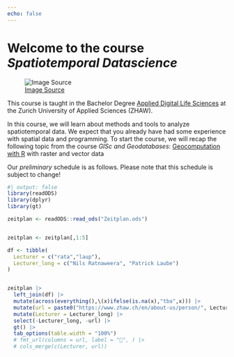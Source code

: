 ```yaml
---
echo: false
---
```


# Welcome to the course *Spatiotemporal Datascience* {.unnumbered}

![[Image Source](https://www.climate.gov/news-features/understanding-climate/climate-change-and-1991-2020-us-climate-normals)](images/us-weather.png)

This course is taught in the Bachelor Degree [Applied Digital Life Sciences](https://www.zhaw.ch/en/lsfm/studies/bachelor/applied-digital-life-sciences/) at the Zurich University of Applied Sciences (ZHAW). 


In this course, we will learn about methods and tools to analyze spatiotemporal data. We expect that you already have had some experience with spatial data and programming. 
To start the course, we will recap the following topic from the course *GISc and Geodatabases*: [Geocomputation with R](https://zhaw-giscience-geodatabases.github.io) with raster and vector data

<!-- During the course, we will recap [Image Processing with R](https://adls-image-processing-for-rs.github.io/) from the course *Image Processing for Remote Sensing*.  -->


Our *preliminary* schedule is as follows. Please note that this schedule is subject to change!

```r
#| output: false
library(readODS)
library(dplyr)
library(gt)
```



```r
zeitplan <- readODS::read_ods("Zeitplan.ods")


zeitplan <- zeitplan[,1:5]

df <- tibble(
  Lecturer = c("rata","laup"),
  Lecturer_long = c("Nils Ratnaweera", "Patrick Laube")
)


zeitplan |> 
  left_join(df) |> 
  mutate(across(everything(),\(x)ifelse(is.na(x),"tba",x))) |> 
  mutate(url = paste0("https://www.zhaw.ch/en/about-us/person/", Lecturer)) |> 
  mutate(Lecturer = Lecturer_long) |>
  select(-Lecturer_long, -url) |>
  gt() |> 
  tab_options(table.width = "100%") 
  # fmt_url(columns = url, label = "🔗", ) |> 
  # cols_merge(c(Lecturer, url))

```






<div style="padding-bottom: 100px"></div>

